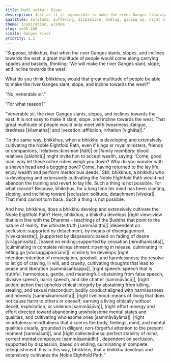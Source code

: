 ```yaml
---
title: Nadī sutta - River
description: Just as it is impossible to make the river Ganges flow against its natural course, so too is it impossible for a bhikkhu whose mind has long been inclined toward seclusion to abandon the Noble Eightfold Path and return to lay life.
qualities: solitude, suffering, dispassion, ending, giving up, right view, right intention, right speech, right livelihood, right effort, mindfulness, collectedness
theme: inspiration, wisdom
slug: sn45.160
simile: Ganges river
priority: 1.2
---
```


“Suppose, bhikkhus, that when the river Ganges slants, slopes, and inclines towards the east, a great multitude of people would come along carrying spades and baskets, thinking: ‘We will make the river Ganges slant, slope, and incline towards the west.’

What do you think, bhikkhus, would that great multitude of people be able to make the river Ganges slant, slope, and incline towards the west?”

“No, venerable sir.”

“For what reason?”

“Venerable sir, the river Ganges slants, slopes, and inclines towards the east. It is not easy to make it slant, slope, and incline towards the west. That great multitude of people would only meet with |weariness::fatigue, tiredness [kilamatha]| and |vexation::affliction, irritation [vighāta]|.”

“In the same way, bhikkhus, when a bhikkhu is developing and extensively cultivating the Noble Eightfold Path, even if kings or royal ministers, friends or companions, |relatives::kinsman [ñātī]| or |family members::blood relatives [sālohitā]| might invite him to accept wealth, saying: ‘Come, good man, why let these ochre robes weigh you down? Why do you wander with a shaven head and a begging bowl? Come, having returned to the lay life, enjoy wealth and perform meritorious deeds.’ Still, bhikkhus, a bhikkhu who is developing and extensively cultivating the Noble Eightfold Path would not abandon the training and revert to lay life. Such a thing is not possible. For what reason? Because, bhikkhus, for a long time his mind has been slanting, sloping, and inclining toward |seclusion::solitude, detachment [viveka]|. That mind cannot turn back. Such a thing is not possible.

And how, bhikkhus, does a bhikkhu develop and extensively cultivate the Noble Eightfold Path? Here, bhikkhus, a bhikkhu develops |right view::view that is in line with the Dhamma - teachings of the Buddha that point to the nature of reality, the ultimate truth [sammādiṭṭhi]| |dependent on seclusion::supported by detachment, by means of disengagement [vivekanissita]|, |supported by dispassion::based on fading of desire [virāganissita]|, |based on ending::supported by cessation [nirodhanissita]|, |culminating in complete relinquishment::ripening in release, culminating in letting go [vossaggapariṇāmī]|; similarly he develops |right intention::intention of renunciation, goodwill, and harmlessness; the resolve to let go of craving, ill will, and cruelty, cultivating thoughts that lead to peace and liberation [sammāsaṅkappa]|, |right speech::speech that is truthful, harmonious, gentle, and meaningful; abstaining from false speech, divisive speech, harsh speech, and idle chatter [sammāvācā]|, |right action::action that upholds ethical integrity by abstaining from killing, stealing, and sexual misconduct; bodily conduct aligned with harmlessness and honesty [sammākammanta]|, |right livelihood::means of living that does not cause harm to others or oneself; earning a living ethically without deceit, exploitation, or violence [sammāājīva]|, |right effort::energy and effort directed toward abandoning unwholesome mental states and qualities, and cultivating wholesome ones [sammāvāyāma]|, |right mindfulness::mindfulness that discerns the body, feelings, mind, and mental qualities clearly, grounded in diligent, non-forgetful attention to the present moment [sammāsati]|, and |right collectedness::perfect stability of mind, correct mental composure [sammāsamādhi]|, dependent on seclusion, supported by dispassion, based on ending, culminating in complete relinquishment. It is in this way, bhikkhus, that a bhikkhu develops and extensively cultivates the Noble Eightfold Path.”